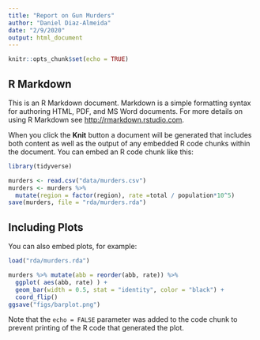 ```yaml
---
title: "Report on Gun Murders"
author: "Daniel Diaz-Almeida"
date: "2/9/2020"
output: html_document
---
```


```r
knitr::opts_chunk$set(echo = TRUE)
```

## R Markdown

This is an R Markdown document. Markdown is a simple formatting syntax for authoring HTML, PDF, and MS Word documents. For more details on using R Markdown see <http://rmarkdown.rstudio.com>.

When you click the **Knit** button a document will be generated that includes both content as well as the output of any embedded R code chunks within the document. You can embed an R code chunk like this:

```r
library(tidyverse)

murders <- read.csv("data/murders.csv")
murders <- murders %>%
  mutate(region = factor(region), rate =total / population*10^5)
save(murders, file = "rda/murders.rda")
```

## Including Plots

You can also embed plots, for example:

```r
load("rda/murders.rda")

murders %>% mutate(abb = reorder(abb, rate)) %>%
  ggplot( aes(abb, rate) ) +
  geom_bar(width = 0.5, stat = "identity", color = "black") + 
  coord_flip()
ggsave("figs/barplot.png")
```

Note that the `echo = FALSE` parameter was added to the code chunk to prevent printing of the R code that generated the plot.

